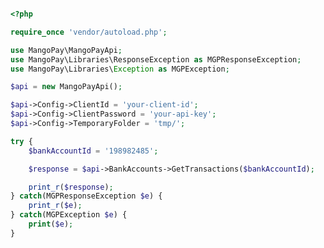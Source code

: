   
```php PHP  

<?php 

require_once 'vendor/autoload.php';

use MangoPay\MangoPayApi;
use MangoPay\Libraries\ResponseException as MGPResponseException;
use MangoPay\Libraries\Exception as MGPException;

$api = new MangoPayApi();

$api->Config->ClientId = 'your-client-id';
$api->Config->ClientPassword = 'your-api-key';
$api->Config->TemporaryFolder = 'tmp/';

try {
    $bankAccountId = '198982485';

    $response = $api->BankAccounts->GetTransactions($bankAccountId);

    print_r($response);
} catch(MGPResponseException $e) {
    print_r($e);
} catch(MGPException $e) {
    print($e);
}  
```
